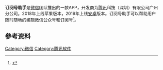 {{Multiple issues|
{{Primarysources|time=2021-07-09T00:48:08+00:00}}
{{Refimprove|time=2021-07-09T00:48:08+00:00}}
}}
'''订阅号助手'''是[[微信|微信]]团队推出的一款APP，开发商为[[腾讯|腾讯]]科技（深圳）有限公司广州分公司。2018年上线苹果版本，2019年上线[[安卓|安卓]]版本。订阅号助手可以帮助用户随时随地的编辑微信公众号和订阅号<ref>{{Cite web|title=“订阅号助手”官方App正式发布：可随时编辑图文|url=https://xw.qq.com/tech/20180511021384/TEC2018051102138400|accessdate=2020-07-03|work=xw.qq.com|archive-date=2020-07-03|archive-url=https://web.archive.org/web/20200703170408/https://xw.qq.com/tech/20180511021384/TEC2018051102138400|dead-url=no}}</ref>。
==參考资料==
{{reflist}}
[[Category:微信|Category:微信]]
[[Category:腾讯软件|Category:腾讯软件]]
{{软件小作品}}